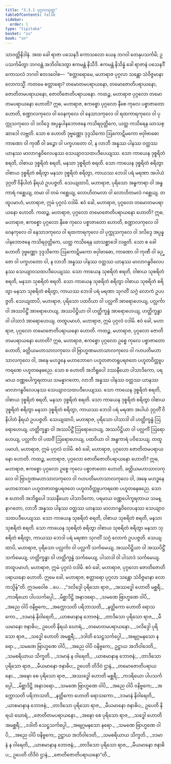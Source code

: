 ```yaml
---
title: "3.3.1 ပုဂ္ဂလသုတ္တ"
tableOfContents: false
sidebar:
  order: 1
type: "tipitaka"
basket: "su"
book: "sn"
---
```



<DynamicBreadcrumb />

<Division number="132" book="sn" e="ch" v="18" p="299">

<Paragraph number="717" book="sn">
သာဝတ္ထိနိဒါနံ. အထ ခေါ ရာဇာ ပသေနဒိ ကောသလော ယေန ဘဂဝါ တေနုပသင်္ကမိ; ဥပသင်္ကမိတွာ ဘဂဝန္တံ အဘိဝါဒေတွာ ဧကမန္တံ နိသီဒိ. ဧကမန္တံ နိသိန္နံ ခေါ ရာဇာနံ ပသေနဒိံ ကောသလံ ဘဂဝါ ဧတဒဝေါစ—  “စတ္တာရောမေ, မဟာရာဇ ပုဂ္ဂလာ သန္တော သံဝိဇ္ဇမာနာ လောကသ္မိံ. ကတမေ စတ္တာရော? တမောတမပရာယနော, တမောဇောတိပရာယနော, ဇောတိတမပရာယနော, ဇောတိဇောတိပရာယနော.
</Paragraph>

<Paragraph number="718" book="sn">
ကထဉ္စ, မဟာရာဇ ပုဂ္ဂလော တမောတမပရာယနော ဟောတိ? ဣဓ, မဟာရာဇ, ဧကစ္စော ပုဂ္ဂလော နီစေ ကုလေ ပစ္စာဇာတော ဟောတိ, စဏ္ဍာလကုလေ ဝါ ဝေနကုလေ ဝါ နေသာဒကုလေ ဝါ ရထကာရကုလေ ဝါ ပုက္ကုသကုလေ ဝါ ဒလိဒ္ဒေ အပ္ပန္နပါနဘောဇနေ ကသိရဝုတ္တိကေ, ယတ္ထ ကသိရေန ဃာသစ္ဆာဒေါ လဗ္ဘတိ. သော စ ဟောတိ ဒုဗ္ဗဏ္ဏော ဒုဒ္ဒသိကော ဩကောဋိမကော ဗဝှါဗာဓော ကာဏော ဝါ ကုဏီ ဝါ ခဉ္ဇော ဝါ ပက္ခဟတော ဝါ, န လာဘီ အန္နဿ ပါနဿ ဝတ္ထဿ ယာနဿ မာလာဂန္ဓဝိလေပနဿ သေယျာဝသထပဒီပေယျဿ. သော ကာယေန ဒုစ္စရိတံ စရတိ, ဝါစာယ ဒုစ္စရိတံ စရတိ, မနသာ ဒုစ္စရိတံ စရတိ. သော ကာယေန ဒုစ္စရိတံ စရိတွာ ဝါစာယ ဒုစ္စရိတံ စရိတွာ မနသာ ဒုစ္စရိတံ စရိတွာ, ကာယဿ ဘေဒါ ပရံ မရဏာ အပါယံ ဒုဂ္ဂတိံ ဝိနိပါတံ နိရယံ ဥပပဇ္ဇတိ.
</Paragraph>

<Paragraph number="719" book="sn">
သေယျထာပိ, မဟာရာဇ, ပုရိသော အန္ဓကာရာ ဝါ အန္ဓကာရံ ဂစ္ဆေယျ, တမာ ဝါ တမံ ဂစ္ဆေယျ, လောဟိတမလာ ဝါ လောဟိတမလံ ဂစ္ဆေယျ. တထူပမာဟံ, မဟာရာဇ, ဣမံ ပုဂ္ဂလံ ဝဒါမိ. ဧဝံ ခေါ, မဟာရာဇ, ပုဂ္ဂလော တမောတမပရာယနော ဟောတိ.
</Paragraph>

<Paragraph number="720" book="sn">
ကထဉ္စ, မဟာရာဇ, ပုဂ္ဂလော တမောဇောတိပရာယနော ဟောတိ? ဣဓ, မဟာရာဇ, ဧကစ္စော ပုဂ္ဂလော နီစေ ကုလေ ပစ္စာဇာတော ဟောတိ, စဏ္ဍာလကုလေ ဝါ ဝေနကုလေ ဝါ နေသာဒကုလေ ဝါ ရထကာရကုလေ ဝါ ပုက္ကုသကုလေ ဝါ ဒလိဒ္ဒေ အပ္ပန္နပါနဘောဇနေ ကသိရဝုတ္တိကေ, ယတ္ထ ကသိရေန ဃာသစ္ဆာဒေါ လဗ္ဘတိ. သော စ ခေါ ဟောတိ ဒုဗ္ဗဏ္ဏော ဒုဒ္ဒသိကော ဩကောဋိမကော ဗဝှါဗာဓော, ကာဏော ဝါ ကုဏီ ဝါ ခဉ္ဇော ဝါ ပက္ခဟတော ဝါ, န လာဘီ အန္နဿ ပါနဿ ဝတ္ထဿ ယာနဿ မာလာဂန္ဓဝိလေပနဿ သေယျာဝသထပဒီပေယျဿ. သော ကာယေန သုစရိတံ စရတိ, ဝါစာယ သုစရိတံ စရတိ, မနသာ သုစရိတံ စရတိ. သော ကာယေန သုစရိတံ စရိတွာ ဝါစာယ သုစရိတံ စရိတွာ မနသာ သုစရိတံ စရိတွာ, ကာယဿ ဘေဒါ ပရံ မရဏာ သုဂတိံ သဂ္ဂံ လောကံ ဥပပဇ္ဇတိ.
</Paragraph>

<Paragraph number="721" book="sn">
သေယျထာပိ, မဟာရာဇ, ပုရိသော ပထဝိယာ ဝါ ပလ္လင်္ကံ အာရောဟေယျ, ပလ္လင်္ကာ ဝါ အဿပိဋ္ဌိံ အာရောဟေယျ, အဿပိဋ္ဌိယာ ဝါ ဟတ္ထိက္ခန္ဓံ အာရောဟေယျ, ဟတ္ထိက္ခန္ဓာ ဝါ ပါသာဒံ အာရောဟေယျ. တထူပမာဟံ, မဟာရာဇ, ဣမံ ပုဂ္ဂလံ ဝဒါမိ. ဧဝံ ခေါ, မဟာရာဇ, ပုဂ္ဂလော တမောဇောတိပရာယနော ဟောတိ.
</Paragraph>

<Paragraph number="722" book="sn">
ကထဉ္စ, မဟာရာဇ, ပုဂ္ဂလော ဇောတိတမပရာယနော ဟောတိ? ဣဓ, မဟာရာဇ, ဧကစ္စော ပုဂ္ဂလော ဥစ္စေ ကုလေ ပစ္စာဇာတော ဟောတိ, ခတ္တိယမဟာသာလကုလေ ဝါ ဗြာဟ္မဏမဟာသာလကုလေ ဝါ ဂဟပတိမဟာသာလကုလေ ဝါ, အဍ္ဎေ မဟဒ္ဓနေ မဟာဘောဂေ ပဟူတဇာတရူပရဇတေ ပဟူတဝိတ္တူပကရဏေ ပဟူတဓနဓညေ. သော စ ဟောတိ အဘိရူပေါ ဒဿနီယော ပါသာဒိကော, ပရမာယ ဝဏ္ဏပေါက္ခရတာယ သမန္နာဂတော, လာဘီ အန္နဿ ပါနဿ ဝတ္ထဿ ယာနဿ မာလာဂန္ဓဝိလေပနဿ သေယျာဝသထပဒီပေယျဿ. သော ကာယေန ဒုစ္စရိတံ စရတိ, ဝါစာယ ဒုစ္စရိတံ စရတိ, မနသာ ဒုစ္စရိတံ စရတိ. သော ကာယေန ဒုစ္စရိတံ စရိတွာ ဝါစာယ ဒုစ္စရိတံ စရိတွာ မနသာ ဒုစ္စရိတံ စရိတွာ, ကာယဿ ဘေဒါ ပရံ မရဏာ အပါယံ ဒုဂ္ဂတိံ ဝိနိပါတံ နိရယံ ဥပပဇ္ဇတိ.
</Paragraph>

<Paragraph number="723" book="sn">
သေယျထာပိ, မဟာရာဇ, ပုရိသော ပါသာဒါ ဝါ ဟတ္ထိက္ခန္ဓံ ဩရောဟေယျ, ဟတ္ထိက္ခန္ဓာ ဝါ အဿပိဋ္ဌိံ ဩရောဟေယျ, အဿပိဋ္ဌိယာ ဝါ ပလ္လင်္ကံ ဩရောဟေယျ, ပလ္လင်္ကာ ဝါ ပထဝိံ ဩရောဟေယျ, ပထဝိယာ ဝါ အန္ဓကာရံ ပဝိသေယျ. တထူပမာဟံ, မဟာရာဇ, ဣမံ ပုဂ္ဂလံ ဝဒါမိ. ဧဝံ ခေါ, မဟာရာဇ, ပုဂ္ဂလော ဇောတိတမပရာယနော ဟောတိ.
</Paragraph>

<Paragraph number="724" book="sn">
ကထဉ္စ, မဟာရာဇ, ပုဂ္ဂလော ဇောတိဇောတိပရာယနော ဟောတိ? ဣဓ, မဟာရာဇ, ဧကစ္စော ပုဂ္ဂလော ဥစ္စေ ကုလေ ပစ္စာဇာတော ဟောတိ, ခတ္တိယမဟာသာလကုလေ ဝါ ဗြာဟ္မဏမဟာသာလကုလေ ဝါ ဂဟပတိမဟာသာလကုလေ ဝါ, အဍ္ဎေ မဟဒ္ဓနေ မဟာဘောဂေ ပဟူတဇာတရူပရဇတေ ပဟူတဝိတ္တူပကရဏေ ပဟူတဓနဓညေ. သော စ ဟောတိ အဘိရူပေါ ဒဿနီယော ပါသာဒိကော, ပရမာယ ဝဏ္ဏပေါက္ခရတာယ သမန္နာဂတော, လာဘီ အန္နဿ ပါနဿ ဝတ္ထဿ ယာနဿ မာလာဂန္ဓဝိလေပနဿ သေယျာဝသထပဒီပေယျဿ. သော ကာယေန သုစရိတံ စရတိ, ဝါစာယ သုစရိတံ စရတိ, မနသာ သုစရိတံ စရတိ. သော ကာယေန သုစရိတံ စရိတွာ ဝါစာယ သုစရိတံ စရိတွာ မနသာ သုစရိတံ စရိတွာ, ကာယဿ ဘေဒါ ပရံ မရဏာ သုဂတိံ သဂ္ဂံ လောကံ ဥပပဇ္ဇတိ.
</Paragraph>

<Paragraph number="725" book="sn">
သေယျထာပိ, မဟာရာဇ, ပုရိသော ပလ္လင်္ကာ ဝါ ပလ္လင်္ကံ သင်္ကမေယျ, အဿပိဋ္ဌိယာ ဝါ အဿပိဋ္ဌိံ သင်္ကမေယျ, ဟတ္ထိက္ခန္ဓာ ဝါ ဟတ္ထိက္ခန္ဓံ သင်္ကမေယျ, ပါသာဒါ ဝါ ပါသာဒံ သင်္ကမေယျ. တထူပမာဟံ, မဟာရာဇ, ဣမံ ပုဂ္ဂလံ ဝဒါမိ. ဧဝံ ခေါ, မဟာရာဇ, ပုဂ္ဂလော ဇောတိဇောတိပရာယနော ဟောတိ. ဣမေ ခေါ, မဟာရာဇ, စတ္တာရော ပုဂ္ဂလာ သန္တော သံဝိဇ္ဇမာနာ လောကသ္မိန်”တိ. ဣဒမဝေါစ …ပေ…
</Paragraph>

<Paragraph number="726" type="verses" book="sn">
_“ဒလိဒ္ဒေါ ပုရိသော ရာဇ,_  
_အဿဒ္ဓေါ ဟောတိ မစ္ဆရီ;_  
_ကဒရိယော ပါပသင်္ကပ္ပေါ,_  
_မိစ္ဆာဒိဋ္ဌိ အနာဒရော._  

</Paragraph>

<Paragraph number="727" type="verses" book="sn">
_သမဏေ ဗြာဟ္မဏေ ဝါပိ,_  
_အညေ ဝါပိ ဝနိဗ္ဗကေ;_  
_အက္ကောသတိ ပရိဘာသတိ,_  
_နတ္ထိကော ဟောတိ ရောသကော._  

</Paragraph>

<Paragraph number="728" type="verses" book="sn">
_ဒဒမာနံ နိဝါရေတိ,_  
_ယာစမာနာန ဘောဇနံ;_  
_တာဒိသော ပုရိသော ရာဇ,_  
_မီယမာနော ဇနာဓိပ;_  
ဥပေတိ နိရယံ ဃောရံ,_  
_တမောတမပရာယနော._  

</Paragraph>

<Paragraph number="729" type="verses" book="sn">
_ဒလိဒ္ဒေါ ပုရိသော ရာဇ,_  
_သဒ္ဓေါ ဟောတိ အမစ္ဆရီ;_  
_ဒဒါတိ သေဋ္ဌသင်္ကပ္ပေါ,_  
_အဗျဂ္ဂမနသော နရော._  

</Paragraph>

<Paragraph number="730" type="verses" book="sn">
_သမဏေ ဗြာဟ္မဏေ ဝါပိ,_  
_အညေ ဝါပိ ဝနိဗ္ဗကေ;_  
ဥဋ္ဌာယ အဘိဝါဒေတိ,_  
_သမစရိယာယ သိက္ခတိ._  

</Paragraph>

<Paragraph number="731" type="verses" book="sn">
_ဒဒမာနံ န ဝါရေတိ,_  
_ယာစမာနာန ဘောဇနံ;_  
_တာဒိသော ပုရိသော ရာဇ,_  
_မီယမာနော ဇနာဓိပ;_  
ဥပေတိ တိဒိဝံ ဌာနံ,_  
_တမောဇောတိပရာယနော._  

</Paragraph>

<Paragraph number="732" type="verses" book="sn">
_အဍ္ဎော စေ ပုရိသော ရာဇ,_  
_အဿဒ္ဓေါ ဟောတိ မစ္ဆရီ;_  
_ကဒရိယော ပါပသင်္ကပ္ပေါ,_  
_မိစ္ဆာဒိဋ္ဌိ အနာဒရော._  

</Paragraph>

<Paragraph number="733" type="verses" book="sn">
_သမဏေ ဗြာဟ္မဏေ ဝါပိ,_  
_အညေ ဝါပိ ဝနိဗ္ဗကေ;_  
_အက္ကောသတိ ပရိဘာသတိ,_  
_နတ္ထိကော ဟောတိ ရောသကော._  

</Paragraph>

<Paragraph number="734" type="verses" book="sn">
_ဒဒမာနံ နိဝါရေတိ,_  
_ယာစမာနာန ဘောဇနံ;_  
_တာဒိသော ပုရိသော ရာဇ,_  
_မီယမာနော ဇနာဓိပ;_  
ဥပေတိ နိရယံ ဃောရံ,_  
_ဇောတိတမပရာယနော._  

</Paragraph>

<Paragraph number="735" type="verses" book="sn">
_အဍ္ဎော စေ ပုရိသော ရာဇ,_  
_သဒ္ဓေါ ဟောတိ အမစ္ဆရီ;_  
_ဒဒါတိ သေဋ္ဌသင်္ကပ္ပေါ,_  
_အဗျဂ္ဂမနသော နရော._  

</Paragraph>

<Paragraph number="736" type="verses" book="sn">
_သမဏေ ဗြာဟ္မဏေ ဝါပိ,_  
_အညေ ဝါပိ ဝနိဗ္ဗကေ;_  
ဥဋ္ဌာယ အဘိဝါဒေတိ,_  
_သမစရိယာယ သိက္ခတိ._  

</Paragraph>

<Paragraph number="737" type="verses" book="sn">
_ဒဒမာနံ န ဝါရေတိ,_  
_ယာစမာနာန ဘောဇနံ;_  
_တာဒိသော ပုရိသော ရာဇ,_  
_မီယမာနော ဇနာဓိပ;_  
ဥပေတိ တိဒိဝံ ဌာနံ,_  
_ဇောတိဇောတိပရာယနော”တိ._
</Paragraph>
</Division>